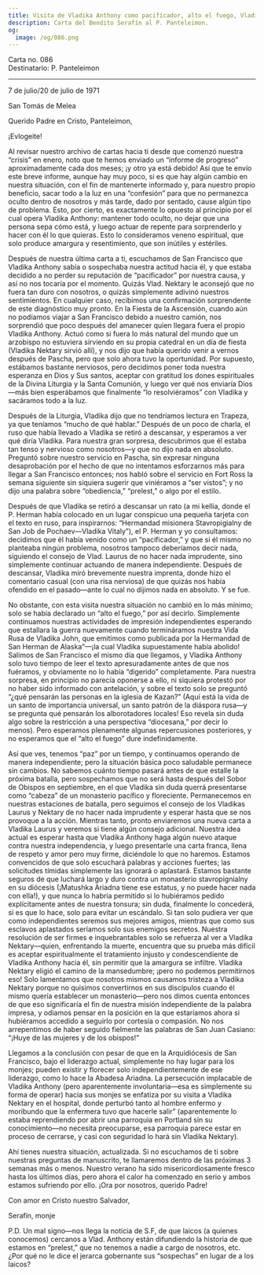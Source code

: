 ```yaml
---
title: Visita de Vladika Anthony como pacificador, alto el fuego, Vladika Nektary
description: Carta del Bendito Serafín al P. Panteleimon.
og:
  image: /og/086.png
---
```


<div style={{textAlign:'right', fontFamily:'monospace'}}>Carta no. 086</div>
<div style={{textAlign:'left', fontFamily:'monospace'}}>Destinatario: P. Panteleimon</div>

---

7 de julio/20 de julio de 1971

San Tomás de Melea

Querido Padre en Cristo, Panteleimon,

¡Evlogeite!

Al revisar nuestro archivo de cartas hacia ti desde que comenzó nuestra “crisis” en enero, noto que te hemos enviado un “informe de progreso” aproximadamente cada dos meses; ¡y otro ya está debido! Así que te envío este breve informe, aunque hay muy poco, si es que hay algún cambio en nuestra situación, con el fin de mantenerte informado y, para nuestro propio beneficio, sacar todo a la luz en una “confesión” para que no permanezca oculto dentro de nosotros y más tarde, dado por sentado, cause algún tipo de problema. Esto, por cierto, es exactamente lo opuesto al principio por el cual opera Vladika Anthony: mantener todo oculto, no dejar que una persona sepa cómo está, y luego actuar de repente para sorprenderlo y hacer con él lo que quieras. Esto lo consideramos veneno espiritual, que solo produce amargura y resentimiento, que son inútiles y estériles.

Después de nuestra última carta a ti, escuchamos de San Francisco que Vladika Anthony sabía o sospechaba nuestra actitud hacia él, y que estaba decidido a no perder su reputación de “pacificador” por nuestra causa, y así no nos tocaría por el momento. Quizás Vlad. Nektary le aconsejó que no fuera tan duro con nosotros, o quizás simplemente adivinó nuestros sentimientos. En cualquier caso, recibimos una confirmación sorprendente de este diagnóstico muy pronto. En la Fiesta de la Ascensión, cuando aún no podíamos viajar a San Francisco debido a nuestro camión, nos sorprendió que poco después del amanecer quien llegara fuera el propio Vladika Anthony. Actuó como si fuera lo más natural del mundo que un arzobispo no estuviera sirviendo en su propia catedral en un día de fiesta (Vladika Nektary sirvió allí), y nos dijo que había querido venir a vernos después de Pascha, pero que solo ahora tuvo la oportunidad. Por supuesto, estábamos bastante nerviosos, pero decidimos poner toda nuestra esperanza en Dios y Sus santos, aceptar con gratitud los dones espirituales de la Divina Liturgia y la Santa Comunión, y luego ver qué nos enviaría Dios—más bien esperábamos que finalmente “lo resolviéramos” con Vladika y sacáramos todo a la luz.

Después de la Liturgia, Vladika dijo que no tendríamos lectura en Trapeza, ya que teníamos “mucho de qué hablar.” Después de un poco de charla, el ruso que había llevado a Vladika se retiró a descansar, y esperamos a ver qué diría Vladika. Para nuestra gran sorpresa, descubrimos que él estaba tan tenso y nervioso como nosotros—y que no dijo nada en absoluto. Preguntó sobre nuestro servicio en Pascha, sin expresar ninguna desaprobación por el hecho de que no intentamos esforzarnos más para llegar a San Francisco entonces; nos habló sobre el servicio en Fort Ross la semana siguiente sin siquiera sugerir que viniéramos a “ser vistos”; y no dijo una palabra sobre “obediencia,” “prelest,” o algo por el estilo.

Después de que Vladika se retiró a descansar un rato (a mi kellia, donde el P. Herman había colocado en un lugar conspicuo una pequeña tarjeta con el texto en ruso, para inspirarnos: “Hermandad misionera Stavropigialny de San Job de Pochaev—Vladika Vitaly”), el P. Herman y yo consultamos: decidimos que él había venido como un “pacificador,” y que si él mismo no planteaba ningún problema, nosotros tampoco deberíamos decir nada, siguiendo el consejo de Vlad. Laurus de no hacer nada imprudente, sino simplemente continuar actuando de manera independiente. Después de descansar, Vladika miró brevemente nuestra imprenta, donde hizo el comentario casual (con una risa nerviosa) de que quizás nos había ofendido en el pasado—ante lo cual no dijimos nada en absoluto. Y se fue.

No obstante, con esta visita nuestra situación no cambió en lo más mínimo; solo se había declarado un “alto el fuego,” por así decirlo. Simplemente continuamos nuestras actividades de impresión independientes esperando que estallara la guerra nuevamente cuando termináramos nuestra Vida Rusa de Vladika John, que emitimos como publicada por la Hermandad de San Herman de Alaska”—¡la cual Vladika supuestamente había abolido! Salimos de San Francisco el mismo día que llegamos, y Vladika Anthony solo tuvo tiempo de leer el texto apresuradamente antes de que nos fuéramos, y obviamente no lo había “digerido” completamente. Para nuestra sorpresa, en principio no parecía oponerse a ello, ni siquiera protestó por no haber sido informado con antelación, y sobre el texto solo se preguntó “¿qué pensarán las personas en la iglesia de Kazan?” (Aquí está la vida de un santo de importancia universal, un santo patrón de la diáspora rusa—y se pregunta qué pensarán los alborotadores locales! Eso revela sin duda algo sobre la restricción a una perspectiva “diocesana,” por decir lo menos). Pero esperamos plenamente algunas repercusiones posteriores, y no esperamos que el “alto el fuego” dure indefinidamente.

Así que ves, tenemos “paz” por un tiempo, y continuamos operando de manera independiente; pero la situación básica poco saludable permanece sin cambios. No sabemos cuánto tiempo pasará antes de que estalle la próxima batalla, pero sospechamos que no será hasta después del Sobor de Obispos en septiembre, en el que Vladika sin duda querrá presentarse como “cabeza” de un monasterio pacífico y floreciente. Permanecemos en nuestras estaciones de batalla, pero seguimos el consejo de los Vladikas Laurus y Nektary de no hacer nada imprudente y esperar hasta que se nos provoque a la acción. Mientras tanto, pronto enviaremos una nueva carta a Vladika Laurus y veremos si tiene algún consejo adicional. Nuestra idea actual es esperar hasta que Vladika Anthony haga algún nuevo ataque contra nuestra independencia, y luego presentarle una carta franca, llena de respeto y amor pero muy firme, diciéndole lo que no haremos. Estamos convencidos de que solo escuchará palabras y acciones fuertes; las solicitudes tímidas simplemente las ignorará o aplastará. Estamos bastante seguros de que luchará largo y duro contra un monasterio stavropignialny en su diócesis (¡Matushka Ariadna tiene ese estatus, y no puede hacer nada con ella!), y que nunca lo habría permitido si lo hubiéramos pedido explícitamente antes de nuestra tonsura; sin duda, finalmente lo concederá, si es que lo hace, solo para evitar un escándalo. Si tan solo pudiera ver que como independientes seremos sus mejores amigos, mientras que como sus esclavos aplastados seríamos solo sus enemigos secretos. Nuestra resolución de ser firmes e inquebrantables solo se refuerza al ver a Vladika Nektary—quien, enfrentando la muerte, encuentra que su prueba más difícil es aceptar espiritualmente el tratamiento injusto y condescendiente de Vladika Anthony hacia él, sin permitir que la amargura se infiltre. Vladika Nektary eligió el camino de la mansedumbre; ¡pero no podemos permitirnos eso! Solo lamentamos que nosotros mismos causamos tristeza a Vladika Nektary porque no quisimos convertirnos en sus discípulos cuando él mismo quería establecer un monasterio—pero nos dimos cuenta entonces de que eso significaría el fin de nuestra misión independiente de la palabra impresa, y odiamos pensar en la posición en la que estaríamos ahora si hubiéramos accedido a seguirlo por cortesía o compasión. No nos arrepentimos de haber seguido fielmente las palabras de San Juan Casiano: “¡Huye de las mujeres y de los obispos!”

Llegamos a la conclusión con pesar de que en la Arquidiócesis de San Francisco, bajo el liderazgo actual, simplemente no hay lugar para los monjes; pueden existir y florecer solo independientemente de ese liderazgo, como lo hace la Abadesa Ariadna. La persecución implacable de Vladika Anthony (pero aparentemente involuntaria—esa es simplemente su forma de operar) hacia sus monjes se enfatiza por su visita a Vladika Nektary en el hospital, donde perturbó tanto al hombre enfermo y moribundo que la enfermera tuvo que hacerle salir” (aparentemente lo estaba reprendiendo por abrir una parroquia en Portland sin su conocimiento—no necesita preocuparse, esa parroquia parece estar en proceso de cerrarse, y casi con seguridad lo hará sin Vladika Nektary).

Ahí tienes nuestra situación, actualizada. Si no escuchamos de ti sobre nuestras preguntas de manuscrito, te llamaremos dentro de las próximas 3 semanas más o menos. Nuestro verano ha sido misericordiosamente fresco hasta los últimos días, pero ahora el calor ha comenzado en serio y ambos estamos sufriendo por ello. ¡Ora por nosotros, querido Padre!

Con amor en Cristo nuestro Salvador,

Serafín, monje

P.D. Un mal signo—nos llega la noticia de S.F, de que laicos (a quienes conocemos) cercanos a Vlad. Anthony están difundiendo la historia de que estamos en “prelest,” que no tenemos a nadie a cargo de nosotros, etc. ¿Por qué no le dice el jerarca gobernante sus “sospechas” en lugar de a los laicos?
